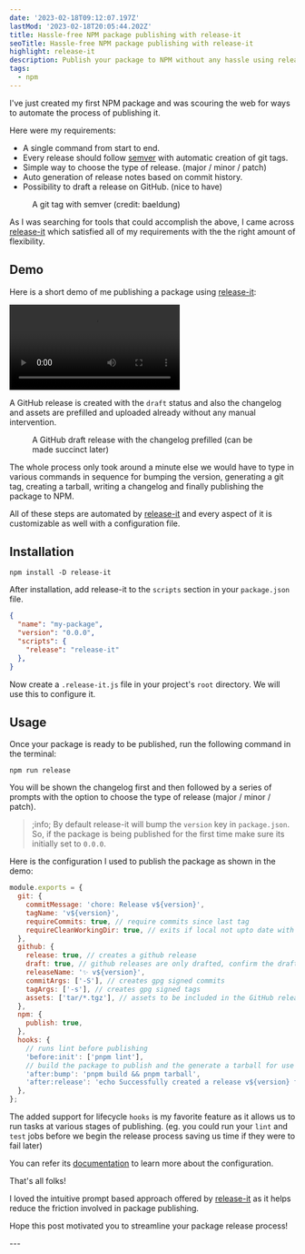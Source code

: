 ```yaml
---
date: '2023-02-18T09:12:07.197Z'
lastMod: '2023-02-18T20:05:44.202Z'
title: Hassle-free NPM package publishing with release-it
seoTitle: Hassle-free NPM package publishing with release-it
highlight: release-it
description: Publish your package to NPM without any hassle using release-it
tags:
  - npm
---
```



I've just created my first NPM package and was scouring the web for ways to automate the process of publishing it.

Here were my requirements:

- A single command from start to end.
- Every release should follow [semver](https://semver.org/) with automatic creation of git tags.
- Simple way to choose the type of release. (major / minor / patch)
- Auto generation of release notes based on commit history.
- Possibility to draft a release on GitHub. (nice to have)

<Figure alt="Semantic Versioning" src={semverImage}>
  A git tag with semver (credit: baeldung)
</Figure>

As I was searching for tools that could accomplish the above, I came across [release-it](https://github.com/release-it/release-it) which satisfied all of my requirements with the the right amount of flexibility.

## Demo

Here is a short demo of me publishing a package using [release-it](https://github.com/release-it/release-it):

<Video src={demoVideo}>Publishing my package <a href="https://github.com/FatehAK/genzo-cli">genzo</a> to NPM</Video>

A GitHub release is created with the `draft` status and also the changelog and assets are prefilled and uploaded already without any manual intervention.

<Figure alt="GitHub draft release" src={ghReleasesImage}>
 A GitHub draft release with the changelog prefilled (can be made succinct later)
</Figure>

The whole process only took around a minute else we would have to type in various commands in sequence for bumping the version, generating a git tag, creating a tarball, writing a changelog and finally publishing the package to NPM.

All of these steps are automated by [release-it](https://github.com/release-it/release-it) and every aspect of it is customizable as well with a configuration file.

## Installation

```shell
npm install -D release-it
```

After installation, add release-it to the `scripts` section in your `package.json` file.

```json title="package.json"
{
  "name": "my-package",
  "version": "0.0.0",
  "scripts": {
    "release": "release-it"
  },
}
```

Now create a `.release-it.js` file in your project's `root` directory. We will use this to configure it.

## Usage

Once your package is ready to be published, run the following command in the terminal:

```shell
npm run release
```

You will be shown the changelog first and then followed by a series of prompts with the option to choose the type of release (major / minor / patch).

> ;info;
> By default release-it will bump the `version` key in `package.json`. So, if the package is being published for the first time make sure its initially set to `0.0.0`.

Here is the configuration I used to publish the package as shown in the demo:

```js title=".release-it.js"
module.exports = {
  git: {
    commitMessage: 'chore: Release v${version}',
    tagName: 'v${version}',
    requireCommits: true, // require commits since last tag
    requireCleanWorkingDir: true, // exits if local not upto date with remote or if workdir is unclean
  },
  github: {
    release: true, // creates a github release
    draft: true, // github releases are only drafted, confirm the draft in github releases page to publish it
    releaseName: '✨ v${version}',
    commitArgs: ['-S'], // creates gpg signed commits
    tagArgs: ['-s'], // creates gpg signed tags
    assets: ['tar/*.tgz'], // assets to be included in the GitHub releases page
  },
  npm: {
    publish: true,
  },
  hooks: {
    // runs lint before publishing
    'before:init': ['pnpm lint'],
    // build the package to publish and the generate a tarball for use in github releases
    'after:bump': 'pnpm build && pnpm tarball',
    'after:release': 'echo Successfully created a release v${version} for ${repo.repository}.',
  },
};
```

The added support for lifecycle `hooks` is my favorite feature as it allows us to run tasks at various stages of publishing. (eg. you could run your `lint` and `test` jobs before we begin the release process saving us time if they were to fail later)

You can refer its [documentation](https://github.com/release-it/release-it#release-it-) to learn more about the configuration.

<SlashLine />

That's all folks!

I loved the intuitive prompt based approach offered by [release-it](https://github.com/release-it/release-it) as it helps reduce the friction involved in package publishing.

Hope this post motivated you to streamline your package release process!

<Feedback />
---
